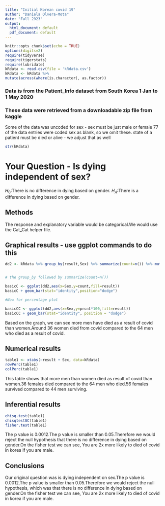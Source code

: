```yaml
---
title: "Initial Korean covid 19"
author: "Daniela Olvera-Mota"
date: "Fall 2023"
output:
  html_document: default
  pdf_document: default
---
```


```r
knitr::opts_chunk$set(echo = TRUE)
options(digits=2)
require(tidyverse)
require(tigerstats)
require(lubridate)
kRdata <- read.csv(file = 'kRdata.csv')
kRdata <- kRdata %>%
mutate(across(where(is.character), as.factor))

```
### Data is from the Patient_Info dataset from South Korea 1 Jan to 1 May 2020
### These data were retrieved from a downloadable zip file from kaggle

Some of the data was uncoded for sex - sex must be just male or female
77 of the data entries were coded sex  as blank, so we omit these.
state of a patient must be died or alive - we adjust that as well   
  
```r
str(kRdata)
```
  

  
# Your Question - Is dying independent of sex?

$H_0$:There is no difference in dying based on gender.
$H_A$:There is a difference in dying based on gender.

## Methods
The response and explanatory variable would be categorical.We would use the Cat_Cat helper file.


## Graphical results - use ggplot commands to do this 

```r
dd2 <- kRdata %>% group_by(result,Sex) %>% summarize(count=n()) %>% mutate(prcnt=count/sum(count))


# the group_by followed by summarize(count=n())

basicC <- ggplot(dd2,aes(x=Sex,y=count,fill=result))
basicC + geom_bar(stat="identity",position="dodge")

#Now for percentage plot

basicCC <- ggplot(dd2,aes(x=Sex,y=prcnt*100,fill=result))
basicCC + geom_bar(stat="identity", position = "dodge")

```

Based on the graph, we can see more men have died as a result of covid than women.Around 36 women died from covid compared to the 64 men who died as a result of covid.

## Numerical results

```r
table1 <- xtabs(~result + Sex, data=kRdata)
rowPerc(table1)
colPerc(table1)
```

This table shows that more men than women died as result of covid than women.36 females died compared to the 64 men who died.56 females survived compared to 44 men surviving.

## Inferential results 

```r
chisq.test(table1)
chisqtestGC(table1)
fisher.test(table1)
```

The p value is 0.0012.The p value is smaller than 0.05.Therefore we would reject the null hypothesis that there is no difference in dying based on gender.On the fisher test we can see, You are 2x more likely to died of covid in korea if you are male.

## Conclusions
Our original question was is dying independent on sex.The p value is 0.0012.The p value is smaller than 0.05.Therefore we would reject the null hypothesis, which was that there is no difference in dying based on gender.On the fisher test we can see, You are 2x more likely to died of covid in korea if you are male.


